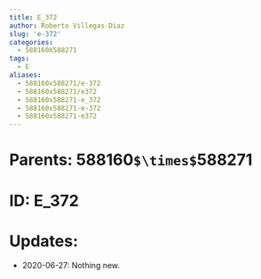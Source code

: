 ```yaml
---
title: E_372
author: Roberto Villegas-Diaz
slug: 'e-372'
categories:
  - 588160X588271
tags:
  - E
aliases:
  - 588160x588271/e-372
  - 588160x588271/e372
  - 588160x588271-e_372
  - 588160x588271-e-372
  - 588160x588271-e372
---
```


# **Parents**: 588160`$\times$`588271
# **ID**: E_372
# **Updates**: 
 - 2020-06-27: Nothing new.

